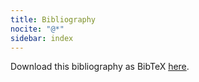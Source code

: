 ```yaml
---
title: Bibliography
nocite: "@*"
sidebar: index
---
```


:::{.callout-tip}
Download this bibliography as BibTeX [here](./bibliography.bib).
:::

:::{#refs}
:::
